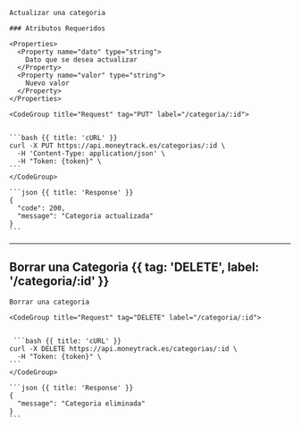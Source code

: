 
    Actualizar una categoria

    ### Atributos Requeridos

    <Properties>
      <Property name="dato" type="string">
        Dato que se desea actualizar
      </Property>
      <Property name="valor" type="string">
        Nuevo valor
      </Property>
    </Properties>

  </Col>
  <Col sticky>

    <CodeGroup title="Request" tag="PUT" label="/categoria/:id">


    ```bash {{ title: 'cURL' }}
    curl -X PUT https://api.moneytrack.es/categorias/:id \
      -H 'Content-Type: application/json' \
      -H "Token: {token}" \
    ```
    </CodeGroup>

    ```json {{ title: 'Response' }}
    {
      "code": 200,
      "message": "Categoria actualizada"
    }
    ```

  </Col>
</Row>

---

## Borrar una Categoria {{ tag: 'DELETE', label: '/categoria/:id' }}

<Row>
  <Col>

    Borrar una categoria

  </Col>
  <Col sticky>

    <CodeGroup title="Request" tag="DELETE" label="/categoria/:id">


     ```bash {{ title: 'cURL' }}
    curl -X DELETE https://api.moneytrack.es/categorias/:id \
      -H "Token: {token}" \ 
    ```
    </CodeGroup>

    ```json {{ title: 'Response' }}
    {
      "message": "Categoria eliminada"
    }
    ```

  </Col>
</Row>